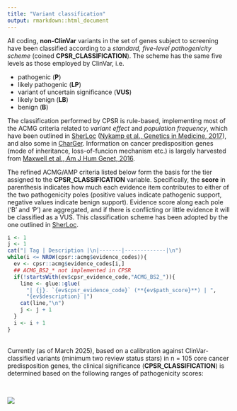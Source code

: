 ```yaml
---
title: "Variant classification"
output: rmarkdown::html_document
---
```


All coding, **non-ClinVar** variants in the set of genes subject to screening have been classified according to a *standard, five-level pathogenicity scheme* (coined **CPSR_CLASSIFICATION**). The scheme has the same five levels as those employed by ClinVar, i.e.

* pathogenic (**P**)
* likely pathogenic (**LP**)
* variant of uncertain significance (**VUS**)
* likely benign (**LB**)
* benign (**B**)

The classification performed by CPSR is rule-based, implementing most of the ACMG criteria related to *variant effect* and *population frequency*, which have been outlined in [SherLoc](https://www.invitae.com/en/variant-classification/) ([Nykamp et al., Genetics in Medicine, 2017](https://www.ncbi.nlm.nih.gov/pubmed/28492532)), and also some in [CharGer](https://github.com/ding-lab/CharGer). Information on cancer predisposition genes (mode of inheritance, loss-of-funcion mechanism etc.) is largely harvested from [Maxwell et al., Am J Hum Genet, 2016](https://www.ncbi.nlm.nih.gov/pubmed/27153395).

The refined ACMG/AMP criteria listed below form the basis for the tier assigned to the **CPSR_CLASSIFICATION** variable. Specifically, the **score** in parenthesis indicates how much each evidence item contributes to either of the two pathogenicity poles (positive values indicate pathogenic support, negative values indicate benign support). Evidence score along each pole ('B' and 'P') are aggregated, and if there is conflicting or little evidence it will be classified as a VUS. This classification scheme has been adopted by the one outlined in [SherLoc](https://www.ncbi.nlm.nih.gov/pubmed/28492532).

```r

i <- 1
j <- 1
cat("| Tag | Description |\n|-------|-------------|\n")
while(i <= NROW(cpsr::acmg$evidence_codes)){
  ev <- cpsr::acmg$evidence_codes[i,]
  ## ACMG_BS2_* not implemented in CPSR
  if(!startsWith(ev$cpsr_evidence_code,"ACMG_BS2_")){
    line <- glue::glue(
      "| {j}. `{ev$cpsr_evidence_code}` (**{ev$path_score}**) | ",
      "{ev$description} |")
    cat(line,"\n")
    j <- j + 1
  }
  i <- i + 1
}


```

<br>
Currently (as of March 2025), based on a calibration against ClinVar-classified variants (minimum two review status stars) in n = 105 core cancer predisposition genes, the clinical significance (**CPSR_CLASSIFICATION**) is determined based on the following ranges of pathogenicity scores:

<br>

![](../img/cpsr_classification.png)
